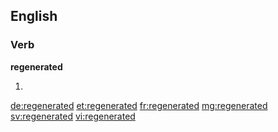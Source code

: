 ==English==

===Verb===
'''regenerated'''
# {{en-past of|regenerate}}

[[de:regenerated]]
[[et:regenerated]]
[[fr:regenerated]]
[[mg:regenerated]]
[[sv:regenerated]]
[[vi:regenerated]]